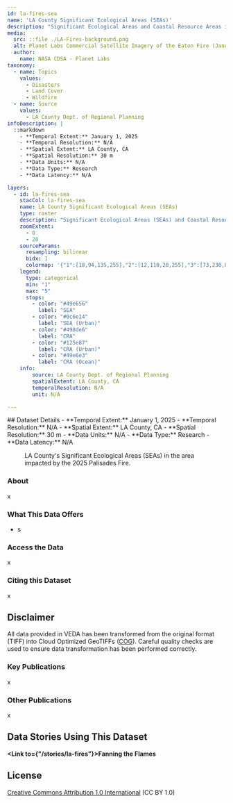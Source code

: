 ```yaml
---
id: la-fires-sea
name: 'LA County Significant Ecological Areas (SEAs)'
description: "Significant Ecological Areas and Coastal Resource Areas in Los Angeles County, California."
media:
  src: ::file ./LA-Fires-background.png
  alt: Planet Labs Commercial Satellite Imagery of the Eaton Fire (January 9, 2025).
  author:
    name: NASA CDSA - Planet Labs
taxonomy:
  - name: Topics
    values:
      - Disasters
      - Land Cover
      - Wildfire
  - name: Source
    values:
      - LA County Dept. of Regional Planning
infoDescription: |
  ::markdown
    - **Temporal Extent:** January 1, 2025
    - **Temporal Resolution:** N/A
    - **Spatial Extent:** LA County, CA
    - **Spatial Resolution:** 30 m
    - **Data Units:** N/A
    - **Data Type:** Research
    - **Data Latency:** N/A

layers:
  - id: la-fires-sea
    stacCol: la-fires-sea
    name: LA County Significant Ecological Areas (SEAs)
    type: raster
    description: "Significant Ecological Areas (SEAs) and Coastal Resource Areas (CRAs) in Los Angeles County, California."
    zoomExtent:
      - 0
      - 20
    sourceParams:
      resampling: bilinear
      bidx: 1
      colormap: '{"1":[18,94,135,255],"2":[12,110,20,255],"3":[73,230,86,255],"4":[73,141,230,255],"5":[73,230,227,255]}'
    legend:
      type: categorical
      min: "1"
      max: "5"
      stops:
        - color: "#49e656"
          label: "SEA" 
        - color: "#0c6e14"
          label: "SEA (Urban)"
        - color: "#498de6"
          label: "CRA" 
        - color: "#125e87"
          label: "CRA (Urban)"
        - color: "#49e6e3"
          label: "CRA (Ocean)"
    info:
        source: LA County Dept. of Regional Planning
        spatialExtent: LA County, CA
        temporalResolution: N/A
        unit: N/A

---
```


<Block>
  <Prose>
  ## Dataset Details
    - **Temporal Extent:** January 1, 2025
    - **Temporal Resolution:** N/A
    - **Spatial Extent:** LA County, CA
    - **Spatial Resolution:** 30 m
    - **Data Units:** N/A
    - **Data Type:** Research
    - **Data Latency:** N/A
  </Prose>
<Figure>
  <Map
    datasetId='la-fires-sea'
    layerId='la-fires-sea'
    dateTime='2025-01-01'
    zoom={10}
    center={[-118.55, 34.05]}
  />
  <Caption
    attrAuthor='NASA'
    attrUrl='https://nasa.gov/'
  >
  LA County's Significant Ecological Areas (SEAs) in the area impacted by the 2025 Palisades Fire. 
  </Caption>
</Figure>
</Block>

<Block>
  <Prose>

  ### About

  x
  
  </Prose>
</Block>

<Block>
  
  <Prose>

  ### What This Data Offers

  * s
  </Prose>
</Block>

<Block>
  <Prose>
  
  ### Access the Data

  x

  </Prose>
</Block>

<Block>
  <Prose>
    
  ### Citing this Dataset

  x

  </Prose>
</Block>

<Block>
  <Prose>
  
  ## Disclaimer

  All data provided in VEDA has been transformed from the original format (TIFF) into Cloud Optimized GeoTIFFs ([COG](https://www.cogeo.org)). Careful quality checks are used to ensure data transformation has been performed correctly.  
  
  </Prose>
</Block>

<Block>
  <Prose>

  ### Key Publications
  
  x
  
  </Prose>
</Block>

<Block>
  <Prose>

  ### Other Publications
  
  x

  </Prose>
</Block>

<Block>
  <Prose>
  
  ## Data Stories Using This Dataset
  
  **<Link to={"/stories/la-fires"}>Fanning the Flames</Link>**

  </Prose>
</Block>

<Block>
  <Prose>
  
  ## License
  
  [Creative Commons Attribution 1.0 International](https://creativecommons.org/publicdomain/zero/1.0/legalcode) (CC BY 1.0)

  </Prose>
</Block>

